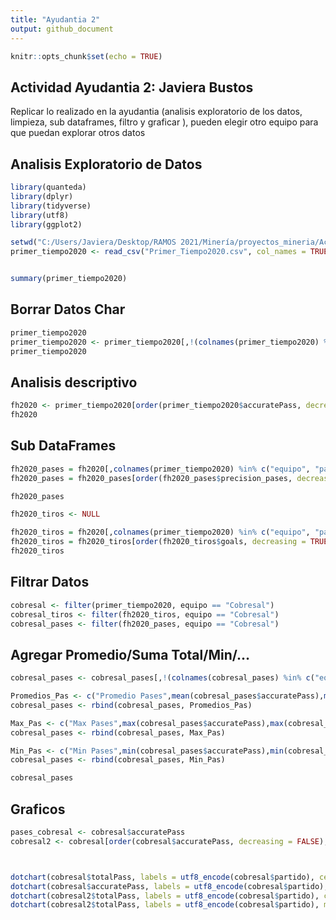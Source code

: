 ```yaml
---
title: "Ayudantia 2"
output: github_document
---
```


```r
knitr::opts_chunk$set(echo = TRUE)
```

## Actividad Ayudantia 2: Javiera Bustos
  Replicar lo realizado en la ayudantia (analisis exploratorio de los datos, limpieza, sub dataframes, filtro y graficar ), pueden         elegir otro equipo para que puedan explorar otros datos


## Analisis Exploratorio de Datos 

```r
library(quanteda)
library(dplyr)
library(tidyverse)
library(utf8)
library(ggplot2)

setwd("C:/Users/Javiera/Desktop/RAMOS 2021/Minería/proyectos_mineria/Actividad_A2")
primer_tiempo2020 <- read_csv("Primer_Tiempo2020.csv", col_names = TRUE)


summary(primer_tiempo2020)
```

## Borrar Datos Char
```r
primer_tiempo2020
primer_tiempo2020 <- primer_tiempo2020[,!(colnames(primer_tiempo2020) %in% c("id_partido", "fasepartido", "local", "tiempo","formationUsed", "torneo"))]
primer_tiempo2020
```

## Analisis descriptivo

```r
fh2020 <- primer_tiempo2020[order(primer_tiempo2020$accuratePass, decreasing = TRUE),]
fh2020
```
## Sub DataFrames

```r
fh2020_pases = fh2020[,colnames(primer_tiempo2020) %in% c("equipo", "partido", "accuratePass", "totalPass", "precision_pases")]
fh2020_pases = fh2020_pases[order(fh2020_pases$precision_pases, decreasing = TRUE),]

fh2020_pases

fh2020_tiros <- NULL

fh2020_tiros = fh2020[,colnames(primer_tiempo2020) %in% c("equipo", "partido", "goals", "ontargetScoringAtt", "totalScoringAtt", "blockedScoringAtt", "shotOffTarget", "precision_tiros")]
fh2020_tiros = fh2020_tiros[order(fh2020_tiros$goals, decreasing = TRUE),]
fh2020_tiros
```

## Filtrar Datos
```r
cobresal <- filter(primer_tiempo2020, equipo == "Cobresal")
cobresal_tiros <- filter(fh2020_tiros, equipo == "Cobresal")
cobresal_pases <- filter(fh2020_pases, equipo == "Cobresal")
```

## Agregar Promedio/Suma Total/Min/...
```r
cobresal_pases <- cobresal_pases[,!(colnames(cobresal_pases) %in% c("equipo"))] 

Promedios_Pas <- c("Promedio Pases",mean(cobresal_pases$accuratePass),mean(cobresal_pases$totalPass),mean(cobresal_pases$precision_pases))
cobresal_pases <- rbind(cobresal_pases, Promedios_Pas)

Max_Pas <- c("Max Pases",max(cobresal_pases$accuratePass),max(cobresal_pases$totalPass),max(cobresal_pases$precision_pases))
cobresal_pases <- rbind(cobresal_pases, Max_Pas)

Min_Pas <- c("Min Pases",min(cobresal_pases$accuratePass),min(cobresal_pases$totalPass),min(cobresal_pases$precision_pases))
cobresal_pases <- rbind(cobresal_pases, Min_Pas)

cobresal_pases
```

## Graficos
```r
pases_cobresal <- cobresal$accuratePass
cobresal2 <- cobresal[order(cobresal$accuratePass, decreasing = FALSE),]



dotchart(cobresal$totalPass, labels = utf8_encode(cobresal$partido), cex=0.5, xlab = "Pases", ylab = "Partido")
dotchart(cobresal$accuratePass, labels = utf8_encode(cobresal$partido), cex=0.5, xlab = "Pases", ylab = "Partido")
dotchart(cobresal2$totalPass, labels = utf8_encode(cobresal$partido), cex=0.5, xlab = "Pases", ylab = "Partido")
dotchart(cobresal2$totalPass, labels = utf8_encode(cobresal$partido), main="Pases Acertados cobresal", pch = 16, col=c("darkblue","dodgerblue"),lcolor="gray90", cex=0.8, xlab = "Pases", ylab = "Partido", cex.main=2,cex.lab=1.5)
```

